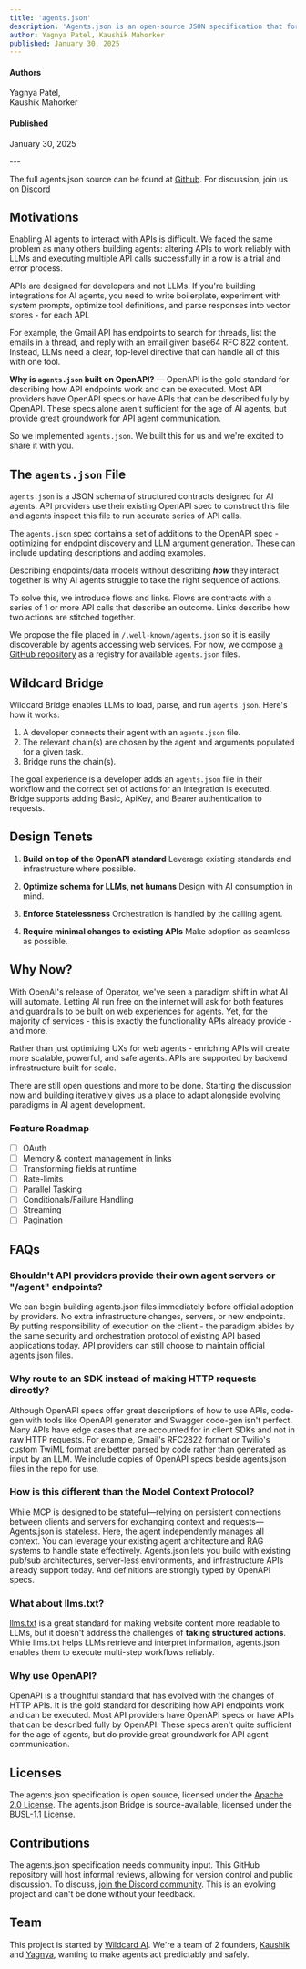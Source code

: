 ```yaml
---
title: 'agents.json'
description: 'Agents.json is an open-source JSON specification that formally describes contracts for API and AI agent interactions, built on top of the OpenAPI standard.'
author: Yagnya Patel, Kaushik Mahorker
published: January 30, 2025
---
```


<div style={{ display: 'flex', flexDirection: 'row', margin: '0px', padding: '0px', marginTop: '0px', marginBottom: '0px' }}>
  <div style={{ flex: 1, margin: '0px', marginTop: '0px', marginBottom: '0px' }}>
    <h4 style={{ color: 'white', margin: '0px', padding: '0px', marginTop: '0px', marginBottom: '0px' }}>Authors</h4>
    <p style={{ margin: '0px', padding: '0px', marginTop: '0px', marginBottom: '0px' }}>Yagnya Patel, <br/> Kaushik Mahorker</p>
  </div>
  <div style={{ flex: 1 }}>
    <h4 style={{ color: 'white', margin: '0px', padding: '0px', marginTop: '0px', marginBottom: '0px' }}>Published</h4>
    <p style={{ margin: '0px', padding: '0px', marginTop: '0px', marginBottom: '0px' }}>January 30, 2025</p>
  </div>
</div>
---

The full agents.json source can be found at [Github](https://github.com/wild-card-ai/agents-json).
For discussion, join us on [Discord](https://discord.gg/7AP6wSkVtQ)

## Motivations

Enabling AI agents to interact with APIs is difficult. We faced the same problem as many others building agents: altering APIs to work reliably with LLMs and executing multiple API calls successfully in a row is a trial and error process.

APIs are designed for developers and not LLMs. If you're building integrations for AI agents, you need to write boilerplate, experiment with system prompts, optimize tool definitions, and parse responses into vector stores - for each API. 

For example, the Gmail API has endpoints to search for threads, list the emails in a thread, and reply with an email given base64 RFC 822 content. Instead, LLMs need a clear, top-level directive that can handle all of this with one tool.

**Why is `agents.json` built on OpenAPI?** — OpenAPI is the gold standard for describing how API endpoints work and can be executed. Most API providers have OpenAPI specs or have APIs that can be described fully by OpenAPI. These specs alone aren't sufficient for the age of AI agents, but provide great groundwork for API agent communication.

So we implemented `agents.json`. We built this for us and we're excited to share it with you.

## The `agents.json` File

`agents.json` is a JSON schema of structured contracts designed for AI agents. API providers use their existing OpenAPI spec to construct this file and agents inspect this file to run accurate series of API calls. 

The `agents.json` spec contains a set of additions to the OpenAPI spec - optimizing for endpoint discovery and LLM argument generation. These can include updating descriptions and adding examples.

Describing endpoints/data models without describing ***how*** they interact together is why AI agents struggle to take the right sequence of actions.

To solve this, we introduce flows and links. Flows are contracts with a series of 1 or more API calls that describe an outcome. Links describe how two actions are stitched together.

We propose the file placed in `/.well-known/agents.json` so it is easily discoverable by agents accessing web services. For now, we compose [a GitHub repository](https://github.com/wild-card-ai/agents-json) as a registry for available `agents.json` files.

## Wildcard Bridge

Wildcard Bridge enables LLMs to load, parse, and run `agents.json`. Here's how it works:

1. A developer connects their agent with an `agents.json` file.
2. The relevant chain(s) are chosen by the agent and arguments populated for a given task.
3. Bridge runs the chain(s).

The goal experience is a developer adds an `agents.json` file in their workflow and the correct set of actions for an integration is executed. Bridge supports adding Basic, ApiKey, and Bearer authentication to requests.

## Design Tenets

1. **Build on top of the OpenAPI standard**
   Leverage existing standards and infrastructure where possible.

3. **Optimize schema for LLMs, not humans**
   Design with AI consumption in mind.

4. **Enforce Statelessness**
   Orchestration is handled by the calling agent.

5. **Require minimal changes to existing APIs**
   Make adoption as seamless as possible.

## Why Now?

With OpenAI's release of Operator, we've seen a paradigm shift in what AI will automate. Letting AI run free on the internet will ask for both features and guardrails to be built on web experiences for agents. Yet, for the majority of services - this is exactly the functionality APIs already provide - and more. 

Rather than just optimizing UXs for web agents - enriching APIs will create more scalable, powerful, and safe agents. APIs are supported by backend infrastructure built for scale. 

There are still open questions and more to be done. Starting the discussion now and building iteratively gives us a place to adapt alongside evolving paradigms in AI agent development. 

### Feature Roadmap

- [ ] OAuth
- [ ] Memory & context management in links
- [ ] Transforming fields at runtime
- [ ] Rate-limits
- [ ] Parallel Tasking
- [ ] Conditionals/Failure Handling
- [ ] Streaming
- [ ] Pagination

## FAQs

### Shouldn't API providers provide their own agent servers or "/agent" endpoints?

We can begin building agents.json files immediately before official adoption by providers. No extra infrastructure changes, servers, or new endpoints. By putting responsibility of execution on the client - the paradigm abides by the same security and orchestration protocol of existing API based applications today. API providers can still choose to maintain official agents.json files.

### Why route to an SDK instead of making HTTP requests directly?

Although OpenAPI specs offer great descriptions of how to use APIs, code-gen with tools like OpenAPI generator and Swagger code-gen isn't perfect. Many APIs have edge cases that are accounted for in client SDKs and not in raw HTTP requests. For example, Gmail's RFC2822 format or Twilio's custom TwiML format are better parsed by code rather than generated as input by an LLM. We include copies of OpenAPI specs beside agents.json files in the repo for use.

### How is this different than the Model Context Protocol?

While MCP is designed to be stateful—relying on persistent connections between clients and servers for exchanging context and requests—Agents.json is stateless. Here, the agent independently manages all context. You can leverage your existing agent architecture and RAG systems to handle state effectively. Agents.json lets you build with existing pub/sub architectures, server-less environments, and infrastructure APIs already support today. And definitions are strongly typed by OpenAPI specs.

### What about llms.txt?

[llms.txt](https://llmstxt.org) is a great standard for making website content more readable to LLMs, but it doesn't address the challenges of **taking structured actions**. While llms.txt helps LLMs retrieve and interpret information, agents.json enables them to execute multi-step workflows reliably.

### Why use OpenAPI?

OpenAPI is a thoughtful standard that has evolved with the changes of HTTP APIs. It is the gold standard for describing how API endpoints work and can be executed. Most API providers have OpenAPI specs or have APIs that can be described fully by OpenAPI. These specs aren't quite sufficient for the age of agents, but do provide great groundwork for API agent communication.


## Licenses

The agents.json specification is open source, licensed under the [Apache 2.0 License](./agents_json/LICENSE).
The agents.json Bridge is source-available, licensed under the [BUSL-1.1 License](./python/LICENSE).

## Contributions

The agents.json specification needs community input. This GitHub repository will host informal reviews, allowing for version control and public discussion. To discuss, [join the Discord community](https://discord.gg/7AP6wSkVtQ). This is an evolving project and can't be done without your feedback.

## Team
This project is started by [Wildcard AI](https://wild-card.ai). We're a team of 2 founders, [Kaushik](https://x.com/kaushikm_) and [Yagnya](https://x.com/Life_of_Y_), wanting to make agents act predictably and safely.
